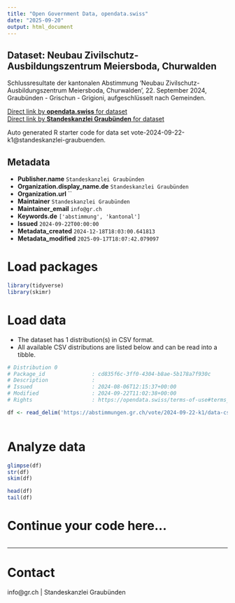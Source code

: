 ```yaml
---
title: "Open Government Data, opendata.swiss"
date: "2025-09-20"
output: html_document
---
```


## Dataset: Neubau Zivilschutz-Ausbildungszentrum Meiersboda, Churwalden

Schlussresultate der kantonalen Abstimmung 'Neubau Zivilschutz-Ausbildungszentrum Meiersboda, Churwalden', 22. September 2024, Graubünden - Grischun - Grigioni, aufgeschlüsselt nach Gemeinden.

[Direct link by **opendata.swiss** for dataset](https://opendata.swiss/de/dataset/neubau-zivilschutz-ausbildungszentrum-meiersboda-churwalden)<br>
[Direct link by **Standeskanzlei Graubünden** for dataset](https://abstimmungen.gr.ch/vote/2024-09-22-k1/data)

Auto generated R starter code for data set vote-2024-09-22-k1@standeskanzlei-graubuenden.

## Metadata

- **Publisher.name** `Standeskanzlei Graubünden`
- **Organization.display_name.de** `Standeskanzlei Graubünden`
- **Organization.url** ``
- **Maintainer** `Standeskanzlei Graubünden`
- **Maintainer_email** `info@gr.ch`
- **Keywords.de** `['abstimmung', 'kantonal']`
- **Issued** `2024-09-22T00:00:00`
- **Metadata_created** `2024-12-18T18:03:00.641813`
- **Metadata_modified** `2025-09-17T18:07:42.079097`


# Load packages

```r

library(tidyverse)
library(skimr)

```

# Load data

-   The dataset has 1 distribution(s) in CSV format.
-   All available CSV distributions are listed below and can be read into a tibble.

```r

# Distribution 0
# Package_id               : cd835f6c-3ff0-4304-b8ae-5b178a7f930c
# Description              : 
# Issued                   : 2024-08-06T12:15:37+00:00
# Modified                 : 2024-09-22T11:02:38+00:00
# Rights                   : https://opendata.swiss/terms-of-use#terms_by

df <- read_delim('https://abstimmungen.gr.ch/vote/2024-09-22-k1/data-csv')



```

# Analyze data

```r

glimpse(df)
str(df)
skim(df)

head(df)
tail(df)

```

# Continue your code here...

```r

```

------------------------------------------------------------------------

# Contact

info@gr.ch | Standeskanzlei Graubünden
